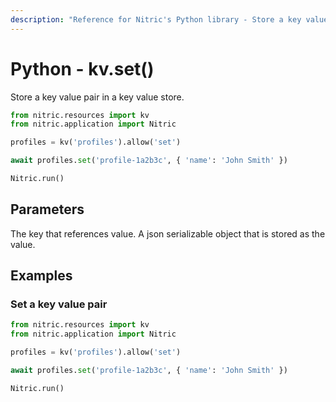 ```yaml
---
description: "Reference for Nitric's Python library - Store a key value pair in a key value store."
---
```


# Python - kv.set()

Store a key value pair in a key value store.

```python
from nitric.resources import kv
from nitric.application import Nitric

profiles = kv('profiles').allow('set')

await profiles.set('profile-1a2b3c', { 'name': 'John Smith' })

Nitric.run()
```

## Parameters

<Properties>
  <Property name="key" required type="string">
    The key that references value.
  </Property>
  <Property name="value" required type="object">
    A json serializable object that is stored as the value.
  </Property>
</Properties>

## Examples

### Set a key value pair

```python
from nitric.resources import kv
from nitric.application import Nitric

profiles = kv('profiles').allow('set')

await profiles.set('profile-1a2b3c', { 'name': 'John Smith' })

Nitric.run()
```
